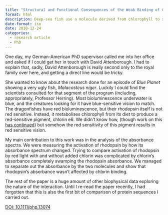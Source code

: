 ```yaml
---
title: "Structural and Functional Consequences of the Weak Binding of Chlorin e6 to Bovine Rhodopsin"
format: html
description: Deep-sea fish use a molecule derived from chlorophyll to see into the far red. This paper explores the interaction between this molecule and rhodopsin
date-format: iso
date: 2018-12-24
categories:
  - research article
  - PhD
---
```


One day, my German-American PhD supervisor called me into her office and asked if I could get her in touch with David Attenborough. I had to explain that, sadly, David Attenborough is really second only to the royal family over here, and getting a direct line would be tricky.

She wanted to know about the research done for an episode of *Blue Planet* showing a very ugly fish, *Malacosteus niger*. Luckily I could find the scientists consulted for that segment of the program (including, appropriately, Professor Herring). Most bioluminescence underwater is blue, and the creatures looking for it have blue-sensitive vision to match. The dragonfishes have red bioluminescence, but their rhodopsin itself is not red sensitive. Instead, it metabolises chlorophyll from its diet to produce a red-sensitive pigment, chlorin e6. We didn't know how, (though work on this [has continued](https://doi.org/10.1021/acs.jpclett.9b02911)) but somehow the red sensitivity of this pigment results in red sensitive vision.

My main contribution to this work was in the analysis of the absorbance spectra. We were measuring the activation of rhodopsin by how its absorbance spectrum changed. Trying to compare activation of rhodopsin by red light with and without added chlorin was complicated by chlorin's absorbance completely swamping the rhodopsin absorbance. We managed to separate out the absorbance by the two molecules and show that rhodopsin's absorbance wasn't affected by chlorin binding.

The rest of the paper is a huge amount of other biophysical data exploring the nature of the interaction. Until I re-read the paper recently, I had forgotten that this is also the first bit of comparison of protein sequences I carried out.

[DOI: 10.1111/php.13074](https://doi.org/10.1111/php.13074)
